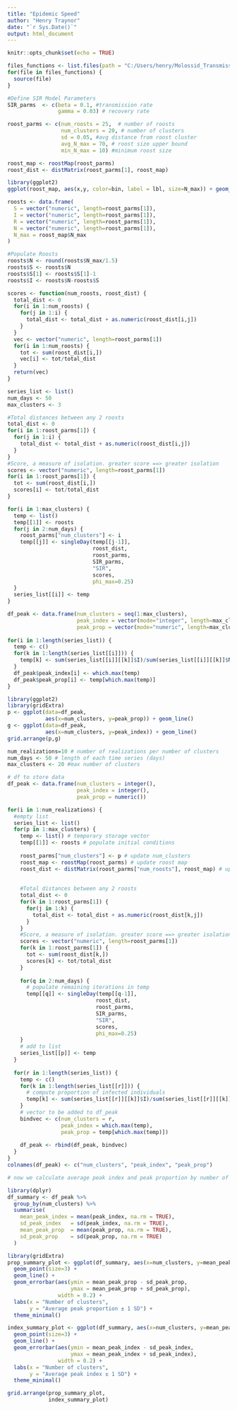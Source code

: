 ```yaml
---
title: "Epidemic Speed"
author: "Henry Traynor"
date: "`r Sys.Date()`"
output: html_document
---
```


```r
knitr::opts_chunk$set(echo = TRUE)
```

```r
files_functions <- list.files(path = "C:/Users/henry/Molossid_Transmission/Functions", pattern = "\\.R$", full.names = TRUE)
for(file in files_functions) {
  source(file)
}
```

```r
#Define SIR Model Parameters
SIR_parms  <- c(beta = 0.1, #transmission rate
                gamma = 0.03) # recovery rate

roost_parms <- c(num_roosts = 25,  # number of roosts
                 num_clusters = 20, # number of clusters
                 sd = 0.05, #avg distance from roost cluster
                 avg_N_max = 70, # roost size upper bound
                 min_N_max = 10) #minimum roost size
```

```r
roost_map <- roostMap(roost_parms)
roost_dist <- distMatrix(roost_parms[1], roost_map)

library(ggplot2)
ggplot(roost_map, aes(x,y, color=bin, label = lbl, size=N_max)) + geom_text() + xlim(0,1) + ylim(0,1)
```


```r
roosts <- data.frame(
  S = vector("numeric", length=roost_parms[1]),
  I = vector("numeric", length=roost_parms[1]),
  R = vector("numeric", length=roost_parms[1]),
  N = vector("numeric", length=roost_parms[1]),
  N_max = roost_map$N_max
)

#Populate Roosts
roosts$N <- round(roosts$N_max/1.5)
roosts$S <- roosts$N
roosts$S[1] <- roosts$S[1]-1
roosts$I <- roosts$N-roosts$S

scores <- function(num_roosts, roost_dist) {
  total_dist <- 0
  for(i in 1:num_roosts) {
    for(j in 1:i) {
      total_dist <- total_dist + as.numeric(roost_dist[i,j])
    }
  }
  vec <- vector("numeric", length=roost_parms[1])
  for(i in 1:num_roosts) {
    tot <- sum(roost_dist[i,])
    vec[i] <- tot/total_dist
  }
  return(vec)
}
```

```r
series_list <- list()
num_days <- 50
max_clusters <- 3

#Total distances between any 2 roosts
total_dist <- 0
for(i in 1:roost_parms[1]) {
  for(j in 1:i) {
    total_dist <- total_dist + as.numeric(roost_dist[i,j])
  }
}
#Score, a measure of isolation. greater score ==> greater isolation
scores <- vector("numeric", length=roost_parms[1])
for(i in 1:roost_parms[1]) {
  tot <- sum(roost_dist[i,])
  scores[i] <- tot/total_dist
}

for(i in 1:max_clusters) {
  temp <- list()
  temp[[1]] <- roosts
  for(j in 2:num_days) {
    roost_parms["num_clusters"] <- i
    temp[[j]] <- singleDay(temp[[j-1]],
                           roost_dist,
                           roost_parms,
                           SIR_parms,
                           "SIR",
                           scores,
                           phi_max=0.25)
  }
  series_list[[i]] <- temp
}
```

```r
df_peak <- data.frame(num_clusters = seq(1:max_clusters),
                      peak_index = vector(mode="integer", length=max_clusters),
                      peak_prop = vector(mode="numeric", length=max_clusters))
                   
for(i in 1:length(series_list)) {
  temp <- c()
  for(k in 1:length(series_list[[i]])) {
    temp[k] <- sum(series_list[[i]][[k]]$I)/sum(series_list[[i]][[k]]$N)
  }
  df_peak$peak_index[i] <- which.max(temp)
  df_peak$peak_prop[i] <- temp[which.max(temp)]
}
```

```r
library(ggplot2)
library(gridExtra)
p <- ggplot(data=df_peak,
            aes(x=num_clusters, y=peak_prop)) + geom_line()
g <- ggplot(data=df_peak,
            aes(x=num_clusters, y=peak_index)) + geom_line()
grid.arrange(p,g)
```

```r
num_realizations=10 # number of realizations per number of clusters
num_days <- 50 # length of each time series (days)
max_clusters <- 20 #max number of clusters

# df to store data
df_peak <- data.frame(num_clusters = integer(),
                      peak_index = integer(),
                      peak_prop = numeric())

for(i in 1:num_realizations) {
  #empty list
  series_list <- list()
  for(p in 1:max_clusters) {
    temp <- list() # temporary storage vector
    temp[[1]] <- roosts # populate initial conditions
    
    roost_parms["num_clusters"] <- p # update num_clusters
    roost_map <- roostMap(roost_parms) # update roost map
    roost_dist <- distMatrix(roost_parms["num_roosts"], roost_map) # update dist matrix
    
    
    #Total distances between any 2 roosts
    total_dist <- 0
    for(k in 1:roost_parms[1]) {
      for(j in 1:k) {
        total_dist <- total_dist + as.numeric(roost_dist[k,j])
      }
    }
    #Score, a measure of isolation. greater score ==> greater isolation
    scores <- vector("numeric", length=roost_parms[1])
    for(k in 1:roost_parms[1]) {
      tot <- sum(roost_dist[k,])
      scores[k] <- tot/total_dist
    }
    
    for(q in 2:num_days) { 
      # populate remaining iterations in temp
      temp[[q]] <- singleDay(temp[[q-1]],
                            roost_dist,
                            roost_parms,
                            SIR_parms,
                            "SIR",
                            scores,
                            phi_max=0.25)
    }
    # add to list
    series_list[[p]] <- temp
  }
  
  for(r in 1:length(series_list)) {
    temp <- c()
    for(k in 1:length(series_list[[r]])) {
      # compute proportion of infected individuals
      temp[k] <- sum(series_list[[r]][[k]]$I)/sum(series_list[[r]][[k]]$N)
    }
    # vector to be added to df_peak
    bindvec <- c(num_clusters = r,
                 peak_index = which.max(temp),
                 peak_prop = temp[which.max(temp)])
    
    df_peak <- rbind(df_peak, bindvec)
  }
}
colnames(df_peak) <- c("num_clusters", "peak_index", "peak_prop")

# now we calculate average peak index and peak proportion by number of clusters. store with standard deviation

library(dplyr) 
df_summary <- df_peak %>%
  group_by(num_clusters) %>%
  summarise(
    mean_peak_index = mean(peak_index, na.rm = TRUE),
    sd_peak_index   = sd(peak_index, na.rm = TRUE),
    mean_peak_prop  = mean(peak_prop, na.rm = TRUE),
    sd_peak_prop    = sd(peak_prop, na.rm = TRUE)
  )

```

```r
library(gridExtra)
prop_summary_plot <- ggplot(df_summary, aes(x=num_clusters, y=mean_peak_prop)) +
  geom_point(size=3) +
  geom_line() +
  geom_errorbar(aes(ymin = mean_peak_prop - sd_peak_prop,
                    ymax = mean_peak_prop + sd_peak_prop),
                width = 0.2) +
  labs(x = "Number of clusters",
       y = "Average peak proportion ± 1 SD") +
  theme_minimal() 

index_summary_plot <- ggplot(df_summary, aes(x=num_clusters, y=mean_peak_index)) +
  geom_point(size=3) +
  geom_line() +
  geom_errorbar(aes(ymin = mean_peak_index - sd_peak_index,
                    ymax = mean_peak_index + sd_peak_index),
                width = 0.2) +
  labs(x = "Number of clusters",
       y = "Average peak index ± 1 SD") +
  theme_minimal()

grid.arrange(prop_summary_plot,
             index_summary_plot)
```